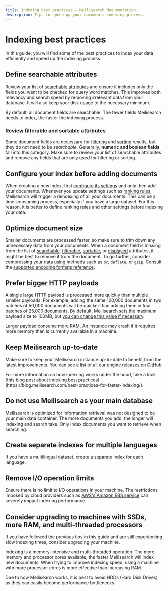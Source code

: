 ```yaml
---
title: Indexing best practices — Meilisearch documentation
description: Tips to speed up your documents indexing process.
---
```


# Indexing best practices

In this guide, you will find some of the best practices to index your data efficiently and speed up the indexing process.

## Define searchable attributes

Review your list of [searchable attributes](/learn/relevancy/displayed_searchable_attributes#searchable-fields) and ensure it includes only the fields you want to be checked for query word matches. This improves both relevancy and search speed by removing irrelevant data from your database. It will also keep your disk usage to the necessary minimum.

By default, all document fields are searchable. The fewer fields Meilisearch needs to index, the faster the indexing process.

### Review filterable and sortable attributes

Some document fields are necessary for [filtering](/learn/filtering_and_sorting/filter_search_results) and [sorting](/learn/filtering_and_sorting/sort_search_results) results, but they do not need to be _searchable_. Generally, **numeric and boolean fields** fall into this category. Make sure to review your list of searchable attributes and remove any fields that are only used for filtering or sorting.

## Configure your index before adding documents

When creating a new index, first [configure its settings](/reference/api/settings) and only then add your documents. Whenever you update settings such as [ranking rules](/learn/relevancy/relevancy), Meilisearch will trigger a reindexing of all your documents. This can be a time-consuming process, especially if you have a large dataset. For this reason, it is better to define ranking rules and other settings before indexing your data.

## Optimize document size

Smaller documents are processed faster, so make sure to trim down any unnecessary data from your documents. When a document field is missing from the list of [searchable](/reference/api/settings#searchable-attributes), [filterable](/reference/api/settings#filterable-attributes), [sortable](/reference/api/settings#sortable-attributes), or [displayed](/reference/api/settings#displayed-attributes) attributes, it might be best to remove it from the document. To go further, consider compressing your data using methods such as `br`, `deflate`, or `gzip`. Consult the [supported encoding formats reference](/reference/api/overview#content-encoding).

## Prefer bigger HTTP payloads

A single large HTTP payload is processed more quickly than multiple smaller payloads. For example, adding the same 100,000 documents in two batches of 50,000 documents will be quicker than adding them in four batches of 25,000 documents. By default, Meilisearch sets the maximum payload size to 100MB, but [you can change this value if necessary](/learn/self_hosted/configure_meilisearch_at_launch#payload-limit-size).

<Capsule intent="warning">
Larger payload consume more RAM. An instance may crash if it requires more memory than is currently available in a machine.
</Capsule>

## Keep Meilisearch up-to-date

Make sure to keep your Meilisearch instance up-to-date to benefit from the latest improvements. You can see [a list of all our engine releases on GitHub](https://github.com/meilisearch/meilisearch/releases?q=prerelease%3Afalse).

<Capsule intent="note">
For more information on how indexing works under the hood, take a look [this blog post about indexing best practices](https://blog.meilisearch.com/best-practices-for-faster-indexing/).
</Capsule>

## Do not use Meilisearch as your main database

Meilisearch is optimized for information retrieval was not designed to be your main data container. The more documents you add, the longer will indexing and search take. Only index documents you want to retrieve when searching.

## Create separate indexes for multiple languages

If you have a multilingual dataset, create a separate index for each language.

## Remove I/O operation limits

Ensure there is no limit to I/O operations in your machine. The restrictions imposed by cloud providers such as [AWS's Amazon EBS service](https://docs.aws.amazon.com/AWSEC2/latest/UserGuide/ebs-volume-types.html#IOcredit) can severely impact indexing performance.

## Consider upgrading to machines with SSDs, more RAM, and multi-threaded processors

If you have followed the previous tips in this guide and are still experiencing slow indexing times, consider upgrading your machine.

Indexing is a memory-intensive and multi-threaded operation. The more memory and processor cores available, the faster Meilisearch will index new documents. When trying to improve indexing speed, using a machine with more processor cores is more effective than increasing RAM.

Due to how Meilisearch works, it is best to avoid HDDs (Hard Disk Drives) as they can easily become performance bottlenecks.
